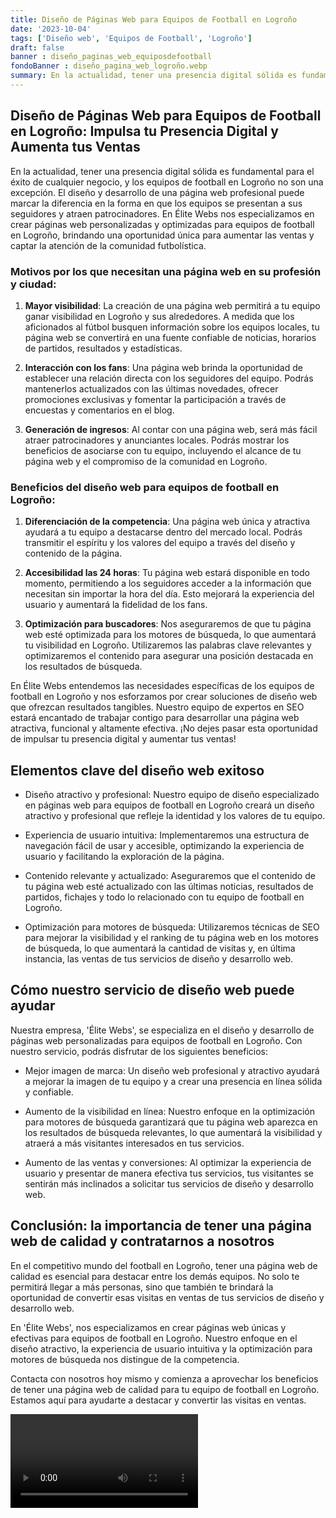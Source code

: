 ```yaml
---
title: Diseño de Páginas Web para Equipos de Football en Logroño
date: '2023-10-04'
tags: ['Diseño web', 'Equipos de Football', 'Logroño']
draft: false
banner : diseño_paginas_web_equiposdefootball
fondoBanner : diseño_pagina_web_logroño.webp
summary: En la actualidad, tener una presencia digital sólida es fundamental para el éxito de cualquier negocio, y los equipos de football en Logroño no son una excepción. El diseño y desarrollo de una página web profesional puede marcar la diferencia en la forma en que los equipos se presentan a sus seguidores y atraen patrocinadores. En Élite Webs nos especializamos en crear páginas web personalizadas y optimizadas para equipos de football en Logroño, brindando una oportunidad única para aumentar las ventas y captar la atención de la comunidad futbolística.
---
```


## Diseño de Páginas Web para Equipos de Football en Logroño: Impulsa tu Presencia Digital y Aumenta tus Ventas

En la actualidad, tener una presencia digital sólida es fundamental para el éxito de cualquier negocio, y los equipos de football en Logroño no son una excepción. El diseño y desarrollo de una página web profesional puede marcar la diferencia en la forma en que los equipos se presentan a sus seguidores y atraen patrocinadores. En Élite Webs nos especializamos en crear páginas web personalizadas y optimizadas para equipos de football en Logroño, brindando una oportunidad única para aumentar las ventas y captar la atención de la comunidad futbolística.

### Motivos por los que necesitan una página web en su profesión y ciudad:

1. **Mayor visibilidad**: La creación de una página web permitirá a tu equipo ganar visibilidad en Logroño y sus alrededores. A medida que los aficionados al fútbol busquen información sobre los equipos locales, tu página web se convertirá en una fuente confiable de noticias, horarios de partidos, resultados y estadísticas.

2. **Interacción con los fans**: Una página web brinda la oportunidad de establecer una relación directa con los seguidores del equipo. Podrás mantenerlos actualizados con las últimas novedades, ofrecer promociones exclusivas y fomentar la participación a través de encuestas y comentarios en el blog.

3. **Generación de ingresos**: Al contar con una página web, será más fácil atraer patrocinadores y anunciantes locales. Podrás mostrar los beneficios de asociarse con tu equipo, incluyendo el alcance de tu página web y el compromiso de la comunidad en Logroño.

### Beneficios del diseño web para equipos de football en Logroño:

1. **Diferenciación de la competencia**: Una página web única y atractiva ayudará a tu equipo a destacarse dentro del mercado local. Podrás transmitir el espíritu y los valores del equipo a través del diseño y contenido de la página.

2. **Accesibilidad las 24 horas**: Tu página web estará disponible en todo momento, permitiendo a los seguidores acceder a la información que necesitan sin importar la hora del día. Esto mejorará la experiencia del usuario y aumentará la fidelidad de los fans.

3. **Optimización para buscadores**: Nos aseguraremos de que tu página web esté optimizada para los motores de búsqueda, lo que aumentará tu visibilidad en Logroño. Utilizaremos las palabras clave relevantes y optimizaremos el contenido para asegurar una posición destacada en los resultados de búsqueda.

En Élite Webs entendemos las necesidades específicas de los equipos de football en Logroño y nos esforzamos por crear soluciones de diseño web que ofrezcan resultados tangibles. Nuestro equipo de expertos en SEO estará encantado de trabajar contigo para desarrollar una página web atractiva, funcional y altamente efectiva. ¡No dejes pasar esta oportunidad de impulsar tu presencia digital y aumentar tus ventas!

<GifSeo />

<Cta />

## Elementos clave del diseño web exitoso

- Diseño atractivo y profesional: Nuestro equipo de diseño especializado en páginas web para equipos de football en Logroño creará un diseño atractivo y profesional que refleje la identidad y los valores de tu equipo.

- Experiencia de usuario intuitiva: Implementaremos una estructura de navegación fácil de usar y accesible, optimizando la experiencia de usuario y facilitando la exploración de la página.

- Contenido relevante y actualizado: Aseguraremos que el contenido de tu página web esté actualizado con las últimas noticias, resultados de partidos, fichajes y todo lo relacionado con tu equipo de football en Logroño.

- Optimización para motores de búsqueda: Utilizaremos técnicas de SEO para mejorar la visibilidad y el ranking de tu página web en los motores de búsqueda, lo que aumentará la cantidad de visitas y, en última instancia, las ventas de tus servicios de diseño y desarrollo web.

## Cómo nuestro servicio de diseño web puede ayudar

Nuestra empresa, 'Élite Webs', se especializa en el diseño y desarrollo de páginas web personalizadas para equipos de football en Logroño. Con nuestro servicio, podrás disfrutar de los siguientes beneficios:

- Mejor imagen de marca: Un diseño web profesional y atractivo ayudará a mejorar la imagen de tu equipo y a crear una presencia en línea sólida y confiable.

- Aumento de la visibilidad en línea: Nuestro enfoque en la optimización para motores de búsqueda garantizará que tu página web aparezca en los resultados de búsqueda relevantes, lo que aumentará la visibilidad y atraerá a más visitantes interesados en tus servicios.

- Aumento de las ventas y conversiones: Al optimizar la experiencia de usuario y presentar de manera efectiva tus servicios, tus visitantes se sentirán más inclinados a solicitar tus servicios de diseño y desarrollo web.

## Conclusión: la importancia de tener una página web de calidad y contratarnos a nosotros

En el competitivo mundo del football en Logroño, tener una página web de calidad es esencial para destacar entre los demás equipos. No solo te permitirá llegar a más personas, sino que también te brindará la oportunidad de convertir esas visitas en ventas de tus servicios de diseño y desarrollo web.

En 'Élite Webs', nos especializamos en crear páginas web únicas y efectivas para equipos de football en Logroño. Nuestro enfoque en el diseño atractivo, la experiencia de usuario intuitiva y la optimización para motores de búsqueda nos distingue de la competencia.

Contacta con nosotros hoy mismo y comienza a aprovechar los beneficios de tener una página web de calidad para tu equipo de football en Logroño. Estamos aquí para ayudarte a destacar y convertir las visitas en ventas.

<Video />

<CtaBot job='Equipos de Football' city='Logroño'/>

<Gmaps query='Logroño+españa+maps' />